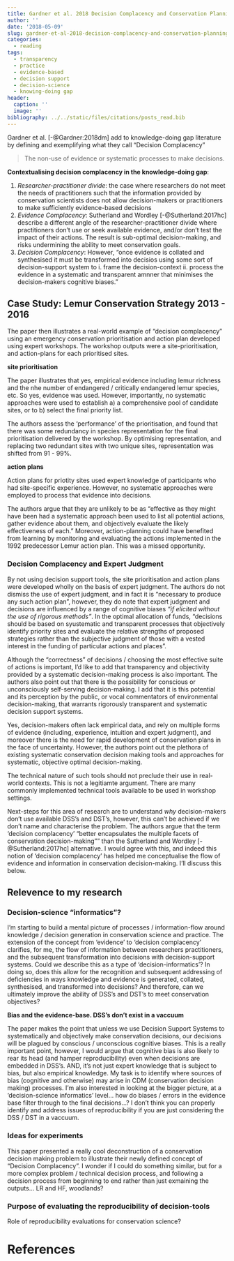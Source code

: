 ```yaml
---
title: Gardner et al. 2018 Decision Complacency and Conservation Planning
author: ''
date: '2018-05-09'
slug: gardner-et-al-2018-decision-complacency-and-conservation-planning
categories:
  - reading
tags:
  - transparency
  - practice
  - evidence-based
  - decision support
  - decision-science
  - knowing-doing gap
header:
  caption: ''
  image: ''
bibliography: ../../static/files/citations/posts_read.bib
---
```


Gardner et al. [-@Gardner:2018dm] add to knowledge-doing gap literature by defining and exemplifying what they call "Decision Complacency"

> The non-use of evidence or systematic processes to make decisions.

**Contextualising decision complacency in the knowledge-doing gap**:

1. *Researcher-practitioner divide*: the case where researchers do not meet the needs of practitioners such that the information provided by conservation scientists does not allow decision-makers or practitioners to make sufficiently evidence-based decisions
2. *Evidence Complacency*: Sutherland and Wordley [-@Sutherland:2017hc] describe a different angle of the researcher-practitioner divide where practitioners don't use or seek available evidence, and/or don't test the impact of their actions. The result is sub-optimal decision-making, and risks undermining the ability to meet conservation goals. 
3. *Decision Complacency*: However, "once evidence is collated and synthesised it must be transformed into decisios using some sort of decision-support system to 
        i. frame the decision-context
        ii. process the evidence in a systematic and transparent amnner that minimises the decision-makers cognitive biases."

## Case Study: Lemur Conservation Strategy 2013 - 2016

The paper then illustrates a real-world example of "decision complacency" using an emergency conservation prioritisation and action plan developed using expert workshops. The workshop outputs were a site-prioritisation, and action-plans for each prioritised sites.

**site prioritisation**

The paper illustrates that yes, empirical evidence including lemur richness and the nhe number of endangered / critically endangered lemur species, etc. So yes, evidence was used. However, importantly, no systematic approaches were used to establish a) a comprehensive pool of candidate sites, or to b) select the final priority list.

The authors assess the 'performance' of the prioritisation, and found that there was some redundancy in species representation for the final prioritisation delivered by the workshop. By optimising representation, and replacing two redundant sites with two unique sites, representation was shifted from 91 - 99%.

**action plans**

Action plans for priotity sites used expert knowledge of participants who had site-specific experience. However, no systematic approaches were employed to process that evidence into decisions.

The authors argue that they are unlikely to be as "effective as they might have been had a systematic approach been used to list all potential actions, gather evidence about them, and objectively evaluate the likely effectiveness of each." Moreover, action-planning could have benefited from learning by monitoring and evaluating the actions implemented in the 1992 predecessor Lemur action plan. This was a missed opportunity.

### Decision Complacency and Expert Judgment

By not using decision support tools, the site prioritisation and action plans were developed wholly on the basis of expert judgment. The authors do not dismiss the use of expert judgment, and in fact it is "necessary to produce any such action plan", however, they do note that expert judgment and decisions are influenced by a range of cognitive biases *"if elicited without the use of rigorous methods"*. In the optimal allocation of funds, "decisions should be based on syustematic and transparent processes that objectively identify priority sites and evaluate the relative strengths of proposed strategies rather than the subjective judgment of those with a vested interest in the funding of particular actions and places".

Although the "correctness" of decisions / choosing the most effective suite of actions is important, I'd like to add that transparency and objectivity provided by a systematic decision-making process is also important. The authors also point out that there is the possibility for conscious or unconsciously self-serving decision-making. I add that it is this potential and its perception by the public, or vocal commentators of environmental decision-making, that warrants rigorously transparent and systematic decision support systems.

Yes, decision-makers often lack empirical data, and rely on multiple forms of evidence (including, experience, intuition and expert judgment), and moreover there is the need for rapid development of conservation plans in the face of uncertainty. However, the authors point out the plethora of existing systematic conservation decision making tools and approaches for systematic, objective optimal decision-making.

The technical nature of such tools should not preclude their use in real-world contexts. This is not a legitiamte argument. There are many commonly implemented technical tools available to be used in workshop settings.

Next-steps for this area of research are to understand *why* decision-makers don't use available DSS's and DST's, however, this can't be achieved if we don't name and characterise the problem. The authors argue that the term 'decision complacency' "better encapsulates the multiple facets of conservation decision-making"" than the Sutherland and Wordley [-@Sutherland:2017hc] alternative. I would agree with this, and indeed this notion of 'decision complacency' has helped me conceptualise the flow of evidence and information in conservation decision-making. I'll discuss this below.

## Relevence to my research

### Decision-science "informatics"?

I'm starting to build a mental picture of processes / information-flow around knowledge / decision generation in conservation science and practice. The extension of the concept from 'evidence' to 'decision complacency' clarifies, for me, the flow of information between researchers practitioners, and the subsequent transformation into decisions with decision-support systems. Could we describe this as a type of 'decision-informatics'? In doing so, does this allow for the recognition and subsequent addressing of deficiencies in ways knowledge and evidence is generated, collated, synthesised, and transformed into decisions? And therefore, can we ultimately improve the ability of DSS's and DST's to meet conservation objectives?

**Bias and the evidence-base. DSS's don't exist in a vaccuum**

The paper makes the point that unless we use Decision Support Systems to systematically and objectively make conservation decisions, our decisions will be plagued by conscious / unconscious cognitive biases. This is a really important point, however, I would argue that cognitive bias is also likely to rear its head (and hamper reproducibility) even when decisions are embedded in DSS's. AND, it's not just expert knowledge that is subject to bias, but also empirical knowledge. My task is to identify where sources of bias (cognitive and otherwise) may arise in CDM (conservation decision making) processes. I'm also interested in looking at the bigger picture, at a 'decision-science informatics' level... how do biases / errors in the evidence base filter through to the final decisions...? I don't think you can properly identify and address issues of reproducibility if you are just considering the DSS / DST in a vaccuum.


### Ideas for experiments

This paper presented a really cool deconstruction of a conservation decision making problem to illustrate their newly defined concept of "Decision Complacency". I wonder if I could do something similar, but for a more complex problem / technical decision process, and following a decision process from beginning to end rather than just exmaining the outputs... LR and HF, woodlands?

### Purpose of evaluating the reproducibility of decision-tools

Role of reproducibility evaluations for conservation science?

# References
